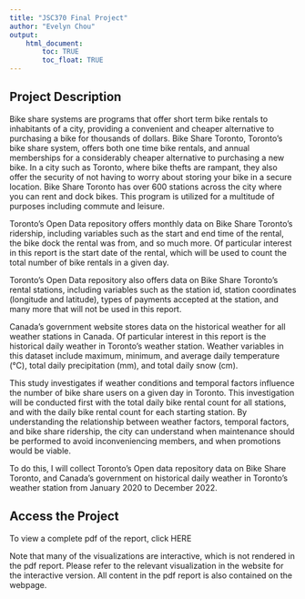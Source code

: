 ```yaml
---
title: "JSC370 Final Project"
author: "Evelyn Chou"
output: 
    html_document:
        toc: TRUE
        toc_float: TRUE
---
```


## Project Description
Bike share systems are programs that offer short term bike rentals to inhabitants of a city, providing a convenient and cheaper alternative to purchasing a bike for thousands of dollars. Bike Share Toronto, Toronto's bike share system, offers both one time bike rentals, and annual memberships for a considerably cheaper alternative to purchasing a new bike. In a city such as Toronto, where bike thefts are rampant, they also offer the security of not having to worry about storing your bike in a secure location. Bike Share Toronto has over 600 stations across the city where you can rent and dock bikes. This program is utilized for a multitude of purposes including commute and leisure. 

Toronto's Open Data repository offers monthly data on Bike Share Toronto's ridership, including variables such as the start and end time of the rental, the bike dock the rental was from, and so much more. Of particular interest in this report is the start date of the rental, which will be used to count the total number of bike rentals in a given day. 

Toronto's Open Data repository also offers data on Bike Share Toronto's rental stations, including variables such as the station id, station coordinates (longitude and latitude), types of payments accepted at the station, and many more that will not be used in this report. 

Canada's government website stores data on the historical weather for all weather stations in Canada. Of particular interest in this report is the historical daily weather in Toronto's weather station. Weather variables in this dataset include maximum, minimum, and average daily temperature (°C), total daily precipitation (mm), and total daily snow (cm).

This study investigates if weather conditions and temporal factors influence the number of bike share users on a given day in Toronto. This investigation will be conducted first with the total daily bike rental count for all stations, and with the daily bike rental count for each starting station. By understanding the relationship between weather factors, temporal factors, and bike share ridership, the city can understand when maintenance should be performed to avoid inconveniencing members, and when promotions would be viable. 

To do this, I will collect Toronto's Open data repository data on Bike Share Toronto, and Canada's government on historical daily weather in Toronto's weather station from January 2020 to December 2022.


## Access the Project
To view a complete pdf of the report, click HERE

Note that many of the visualizations are interactive, which is not rendered in the pdf report. Please refer to the relevant visualization in the website for the interactive version. All content in the pdf report is also contained on the webpage.







